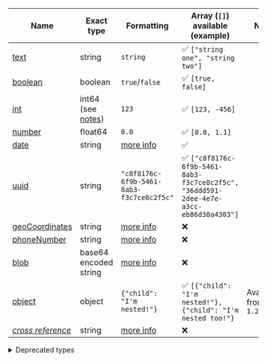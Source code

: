 | Name                                                                 | Exact type                                                                  | Formatting                                                   | Array (`[]`) available (example)                                                      | Note                  |
| -------------------------------------------------------------------- | --------------------------------------------------------------------------- | ------------------------------------------------------------ | ------------------------------------------------------------------------------------- | --------------------- |
| [text](/weaviate/config-refs/datatypes#text)                         | string                                                                      | `string`                                                     | ✅ `["string one", "string two"]`                                                     |
| [boolean](/weaviate/config-refs/datatypes#boolean--int--number)      | boolean                                                                     | `true`/`false`                                               | ✅ `[true, false]`                                                                    |                       |
| [int](/weaviate/config-refs/datatypes#boolean--int--number)          | int64 (see [notes](/weaviate/config-refs/datatypes#note-graphql-and-int64)) | `123`                                                        | ✅ `[123, -456]`                                                                      |                       |
| [number](/weaviate/config-refs/datatypes#boolean--int--number)       | float64                                                                     | `0.0`                                                        | ✅ `[0.0, 1.1]`                                                                       |                       |
| [date](/weaviate/config-refs/datatypes#date)                         | string                                                                      | [more info](/weaviate/config-refs/datatypes#date)            | ✅                                                                                    |                       |
| [uuid](/weaviate/config-refs/datatypes#uuid)                         | string                                                                      | `"c8f8176c-6f9b-5461-8ab3-f3c7ce8c2f5c"`                     | ✅ `["c8f8176c-6f9b-5461-8ab3-f3c7ce8c2f5c", "36ddd591-2dee-4e7e-a3cc-eb86d30a4303"]` |                       |
| [geoCoordinates](/weaviate/config-refs/datatypes#geocoordinates)     | string                                                                      | [more info](/weaviate/config-refs/datatypes#geocoordinates)  | ❌                                                                                    |                       |
| [phoneNumber](/weaviate/config-refs/datatypes#phonenumber)           | string                                                                      | [more info](/weaviate/config-refs/datatypes#phonenumber)     | ❌                                                                                    |                       |
| [blob](/weaviate/config-refs/datatypes#blob)                         | base64 encoded string                                                       | [more info](/weaviate/config-refs/datatypes#blob)            | ❌                                                                                    |                       |
| [object](/weaviate/config-refs/datatypes#object)                     | object                                                                      | `{"child": "I'm nested!"}`                                   | ✅ `[{"child": "I'm nested!"}, {"child": "I'm nested too!"}`                          | Available from `1.22` |
| [_cross reference_](/weaviate/config-refs/datatypes#cross-reference) | string                                                                      | [more info](/weaviate/config-refs/datatypes#cross-reference) | ❌                                                                                    |                       |

<details>
  <summary>Deprecated types</summary>

| Name   | Exact type | Formatting | Array available (example)        | Deprecated from |
| ------ | ---------- | ---------- | -------------------------------- | --------------- |
| string | string     | `"string"` | ✅ `["string", "second string"]` | `v1.19`         |

</details>
